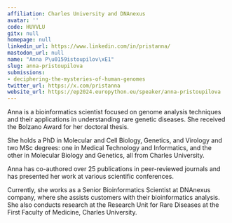 ```yaml
---
affiliation: Charles University and DNAnexus
avatar: ''
code: HUVVLU
gitx: null
homepage: null
linkedin_url: https://www.linkedin.com/in/pristanna/
mastodon_url: null
name: "Anna P\u0159istoupilov\xE1"
slug: anna-pristoupilova
submissions:
- deciphering-the-mysteries-of-human-genomes
twitter_url: https://x.com/pristanna
website_url: https://ep2024.europython.eu/speaker/anna-pristoupilova
---
```


Anna is a bioinformatics scientist focused on genome analysis techniques and their applications in understanding rare genetic diseases. She received the Bolzano Award for her doctoral thesis.

She holds a PhD in Molecular and Cell Biology, Genetics, and Virology and two MSc degrees: one in Medical Technology and Informatics, and the other in Molecular Biology and Genetics, all from Charles University. 

Anna has co-authored over 25 publications in peer-reviewed journals and has presented her work at various scientific conferences. 

Currently, she works as a Senior Bioinformatics Scientist at DNAnexus company, where she assists customers with their bioinformatics analysis. She also conducts research at the Research Unit for Rare Diseases at the First Faculty of Medicine, Charles University.
